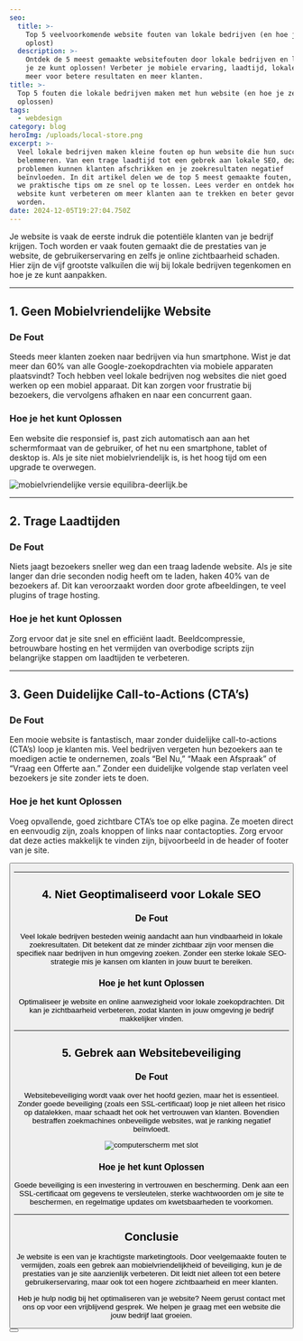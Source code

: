 ```yaml
---
seo:
  title: >-
    Top 5 veelvoorkomende website fouten van lokale bedrijven (en hoe je ze
    oplost)
  description: >-
    Ontdek de 5 meest gemaakte websitefouten door lokale bedrijven en leer hoe
    je ze kunt oplossen! Verbeter je mobiele ervaring, laadtijd, lokale SEO en
    meer voor betere resultaten en meer klanten.
title: >-
  Top 5 fouten die lokale bedrijven maken met hun website (en hoe je ze kunt
  oplossen)
tags:
  - webdesign
category: blog
heroImg: /uploads/local-store.png
excerpt: >-
  Veel lokale bedrijven maken kleine fouten op hun website die hun succes kunnen
  belemmeren. Van een trage laadtijd tot een gebrek aan lokale SEO, deze
  problemen kunnen klanten afschrikken en je zoekresultaten negatief
  beïnvloeden. In dit artikel delen we de top 5 meest gemaakte fouten, en geven
  we praktische tips om ze snel op te lossen. Lees verder en ontdek hoe je je
  website kunt verbeteren om meer klanten aan te trekken en beter gevonden te
  worden.
date: 2024-12-05T19:27:04.750Z
---
```


Je website is vaak de eerste indruk die potentiële klanten van je bedrijf krijgen. Toch worden er vaak fouten gemaakt die de prestaties van je website, de gebruikerservaring en zelfs je online zichtbaarheid schaden. Hier zijn de vijf grootste valkuilen die wij bij lokale bedrijven tegenkomen en hoe je ze kunt aanpakken.

***

## 1. Geen Mobielvriendelijke Website

### De Fout

Steeds meer klanten zoeken naar bedrijven via hun smartphone. Wist je dat meer dan 60% van alle Google-zoekopdrachten via mobiele apparaten plaatsvindt? Toch hebben veel lokale bedrijven nog websites die niet goed werken op een mobiel apparaat. Dit kan zorgen voor frustratie bij bezoekers, die vervolgens afhaken en naar een concurrent gaan.

### Hoe je het kunt Oplossen

Een website die responsief is, past zich automatisch aan aan het schermformaat van de gebruiker, of het nu een smartphone, tablet of desktop is. Als je site niet mobielvriendelijk is, is het hoog tijd om een upgrade te overwegen.

![mobielvriendelijke versie equilibra-deerlijk.be](/uploads/work/equilibra/equilibra-mobile.png "mobielvriendelijke versie equilibra-deerlijk.be")

***

## 2. Trage Laadtijden

### De Fout

Niets jaagt bezoekers sneller weg dan een traag ladende website. Als je site langer dan drie seconden nodig heeft om te laden, haken 40% van de bezoekers af. Dit kan veroorzaakt worden door grote afbeeldingen, te veel plugins of trage hosting.

<widget type="slowLoading" />

### Hoe je het kunt Oplossen

Zorg ervoor dat je site snel en efficiënt laadt. Beeldcompressie, betrouwbare hosting en het vermijden van overbodige scripts zijn belangrijke stappen om laadtijden te verbeteren.

***

## 3. Geen Duidelijke Call-to-Actions (CTA’s)

### De Fout

Een mooie website is fantastisch, maar zonder duidelijke call-to-actions (CTA’s) loop je klanten mis. Veel bedrijven vergeten hun bezoekers aan te moedigen actie te ondernemen, zoals “Bel Nu,” “Maak een Afspraak” of “Vraag een Offerte aan.” Zonder een duidelijke volgende stap verlaten veel bezoekers je site zonder iets te doen.

### Hoe je het kunt Oplossen

Voeg opvallende, goed zichtbare CTA’s toe op elke pagina. Ze moeten direct en eenvoudig zijn, zoals knoppen of links naar contactopties. Zorg ervoor dat deze acties makkelijk te vinden zijn, bijvoorbeeld in de header of footer van je site.

<Button href="/nl/contact" text="Vraag meer info" />

***

## 4. Niet Geoptimaliseerd voor Lokale SEO

### De Fout

Veel lokale bedrijven besteden weinig aandacht aan hun vindbaarheid in lokale zoekresultaten. Dit betekent dat ze minder zichtbaar zijn voor mensen die specifiek naar bedrijven in hun omgeving zoeken. Zonder een sterke lokale SEO-strategie mis je kansen om klanten in jouw buurt te bereiken.

### Hoe je het kunt Oplossen

Optimaliseer je website en online aanwezigheid voor lokale zoekopdrachten. Dit kan je zichtbaarheid verbeteren, zodat klanten in jouw omgeving je bedrijf makkelijker vinden.

***

## 5. Gebrek aan Websitebeveiliging

### De Fout

Websitebeveiliging wordt vaak over het hoofd gezien, maar het is essentieel. Zonder goede beveiliging (zoals een SSL-certificaat) loop je niet alleen het risico op datalekken, maar schaadt het ook het vertrouwen van klanten. Bovendien bestraffen zoekmachines onbeveiligde websites, wat je ranking negatief beïnvloedt.

![computerscherm met slot](/uploads/padlock.png)

### Hoe je het kunt Oplossen

Goede beveiliging is een investering in vertrouwen en bescherming. Denk aan een SSL-certificaat om gegevens te versleutelen, sterke wachtwoorden om je site te beschermen, en regelmatige updates om kwetsbaarheden te voorkomen.

***

## Conclusie

Je website is een van je krachtigste marketingtools. Door veelgemaakte fouten te vermijden, zoals een gebrek aan mobielvriendelijkheid of beveiliging, kun je de prestaties van je site aanzienlijk verbeteren. Dit leidt niet alleen tot een betere gebruikerservaring, maar ook tot een hogere zichtbaarheid en meer klanten.

Heb je hulp nodig bij het optimaliseren van je website? Neem gerust contact met ons op voor een vrijblijvend gesprek. We helpen je graag met een website die jouw bedrijf laat groeien.

<Button href="/nl/contact" text="Neem contact op" />
